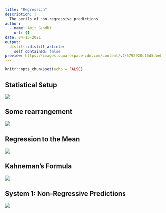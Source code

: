 ```yaml
---
title: "Regression"
description: |
  The perils of non-regressive predictions
author:
  - name: Amit Gandhi
    url: {}
date: 04-15-2021
output:
  distill::distill_article:
    self_contained: false
preview: https://images.squarespace-cdn.com/content/v1/5792920c15d5dbebc9ce0197/1554555813287-5LEJMAZAJORUKTAIP1YD/ke17ZwdGBToddI8pDm48kJX8umODPpYitMJ4DARYOhVZw-zPPgdn4jUwVcJE1ZvWQUxwkmyExglNqGp0IvTJZUJFbgE-7XRK3dMEBRBhUpzu_709Se0fJeITSQR9xhc4qhCjWIeMi_K193vnPQ-mHjHJzwoeYxW5KTxULyrkYw0/diagram+based+table.jpg
---
```



```r
knitr::opts_chunk$set(echo = FALSE)
```

## Statistical Setup

![](reg2.png)

## Some rearrangement

![](reg3.png)

## Regression to the Mean

![](reg4.png)

## Kahneman's Formula

![](reg5.png)

## System 1: Non-Regressive Predictions

![](reg6.png)